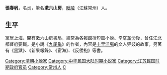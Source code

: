 '''張春帆'''{{BD|19世纪|？|1935年|catIdx=C}}，名炎，筆名'''漱六山房'''，[[毗陵|毗陵]]（江蘇常州）人。

== 生平 ==
寓居上海，開有漱六山房書局，經常為各報館撰短篇小說。[[辛亥革命|辛亥革命]]後，曾任江北都督府要職。是小說《[[九尾龜_(小說)|九尾龜]]》的作者，內容是[[十里洋場|十里洋場]]的文人狎妓的故事，另著有《黑獄》、《新果報錄》、《宦海》、《反倭袍》等書。

{{DEFAULTSORT:Z}}
[[Category:清朝小說家|Category:清朝小說家]]
[[Category:中华民国大陆时期小说家|Category:中华民国大陆时期小说家]]
[[Category:江苏民国时期政府官员|Category:江苏民国时期政府官员]]
[[Category:常州人|Category:常州人]]
[[Category:张姓|C]]